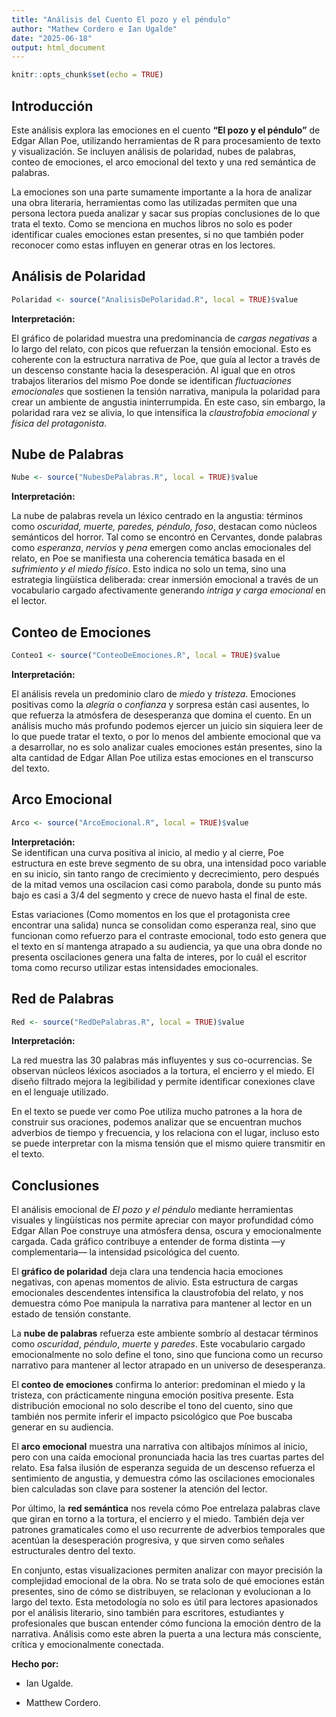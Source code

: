 ```yaml
---
title: "Análisis del Cuento El pozo y el péndulo"
author: "Mathew Cordero e Ian Ugalde"
date: "2025-06-18"
output: html_document
---
```


```r
knitr::opts_chunk$set(echo = TRUE)
```

## Introducción

Este análisis explora las emociones en el cuento **"El pozo y el péndulo"** de Edgar Allan Poe, utilizando herramientas de R para procesamiento de texto y visualización. Se incluyen análisis de polaridad, nubes de palabras, conteo de emociones, el arco emocional del texto y una red semántica de palabras.

La emociones son una parte sumamente importante a la hora de analizar una obra literaria, herramientas como las utilizadas permiten que una persona lectora pueda analizar y sacar sus propias conclusiones de lo que trata el texto. Como se menciona en muchos libros no solo es poder identificar cuales emociones estan presentes, si no que también poder reconocer como estas influyen en generar otras en los lectores.

## Análisis de Polaridad

```r
Polaridad <- source("AnalisisDePolaridad.R", local = TRUE)$value

```

**Interpretación:**\

El gráfico de polaridad muestra una predominancia de *cargas negativas* a lo largo del relato, con picos que refuerzan la tensión emocional. Esto es coherente con la estructura narrativa de Poe, que guía al lector a través de un descenso constante hacia la desesperación. Al igual que en otros trabajos literarios del mismo Poe donde se identifican *fluctuaciones emocionales* que sostienen la tensión narrativa, manipula la polaridad para crear un ambiente de angustia ininterrumpida. En este caso, sin embargo, la polaridad rara vez se alivia, lo que intensifica la *claustrofobia emocional y física del protagonista*.

## Nube de Palabras

```r
Nube <- source("NubesDePalabras.R", local = TRUE)$value

```

**Interpretación:**\

La nube de palabras revela un léxico centrado en la angustia: términos como *oscuridad, muerte, paredes, péndulo, foso*, destacan como núcleos semánticos del horror. Tal como se encontró en Cervantes, donde palabras como *esperanza*, *nervios* y *pena* emergen como anclas emocionales del relato, en Poe se manifiesta una coherencia temática basada en el *sufrimiento y el miedo físico*. Esto indica no solo un tema, sino una estrategia lingüística deliberada: crear inmersión emocional a través de un vocabulario cargado afectivamente generando *intriga y carga emocional* en el lector.

## Conteo de Emociones

```r
Conteo1 <- source("ConteoDeEmociones.R", local = TRUE)$value

```

**Interpretación:**\

El análisis revela un predominio claro de *miedo* y *tristeza*. Emociones positivas como la *alegría* o *confianza* y sorpresa están casi ausentes, lo que refuerza la atmósfera de desesperanza que domina el cuento. En un análisis mucho más profundo podemos ejercer un juicio sin siquiera leer de lo que puede tratar el texto, o por lo menos del ambiente emocional que va a desarrollar, no es solo analizar cuales emociones están presentes, sino la alta cantidad de Edgar Allan Poe utiliza estas emociones en el transcurso del texto.

## Arco Emocional

```r
Arco <- source("ArcoEmocional.R", local = TRUE)$value

```

**Interpretación:**\
Se identifican una curva positiva al inicio, al medio y al cierre, Poe estructura en este breve segmento de su obra, una intensidad poco variable en su inicio, sin tanto rango de crecimiento y decrecimiento, pero después de la mitad vemos una oscilacion casi como parabola, donde su punto más bajo es casi a 3/4 del segmento y crece de nuevo hasta el final de este.

Estas variaciones (Como momentos en los que el protagonista cree encontrar una salida) nunca se consolidan como esperanza real, sino que funcionan como refuerzo para el contraste emocional, todo esto genera que el texto en sí mantenga atrapado a su audiencia, ya que una obra donde no presenta oscilaciones genera una falta de interes, por lo cuál el escritor toma como recurso utilizar estas intensidades emocionales.

## Red de Palabras

```r
Red <- source("RedDePalabras.R", local = TRUE)$value

```

**Interpretación:**\

La red muestra las 30 palabras más influyentes y sus co-ocurrencias. Se observan núcleos léxicos asociados a la tortura, el encierro y el miedo. El diseño filtrado mejora la legibilidad y permite identificar conexiones clave en el lenguaje utilizado.

En el texto se puede ver como Poe utiliza mucho patrones a la hora de construir sus oraciones, podemos analizar que se encuentran muchos adverbios de tiempo y frecuencia, y los relaciona con el lugar, incluso esto se puede interpretar con la misma tensión que el mismo quiere transmitir en el texto.

## Conclusiones

El análisis emocional de *El pozo y el péndulo* mediante herramientas visuales y lingüísticas nos permite apreciar con mayor profundidad cómo Edgar Allan Poe construye una atmósfera densa, oscura y emocionalmente cargada. Cada gráfico contribuye a entender de forma distinta —y complementaria— la intensidad psicológica del cuento.

El **gráfico de polaridad** deja clara una tendencia hacia emociones negativas, con apenas momentos de alivio. Esta estructura de cargas emocionales descendentes intensifica la claustrofobia del relato, y nos demuestra cómo Poe manipula la narrativa para mantener al lector en un estado de tensión constante.

La **nube de palabras** refuerza este ambiente sombrío al destacar términos como *oscuridad*, *péndulo*, *muerte* y *paredes*. Este vocabulario cargado emocionalmente no solo define el tono, sino que funciona como un recurso narrativo para mantener al lector atrapado en un universo de desesperanza.

El **conteo de emociones** confirma lo anterior: predominan el miedo y la tristeza, con prácticamente ninguna emoción positiva presente. Esta distribución emocional no solo describe el tono del cuento, sino que también nos permite inferir el impacto psicológico que Poe buscaba generar en su audiencia.

El **arco emocional** muestra una narrativa con altibajos mínimos al inicio, pero con una caída emocional pronunciada hacia las tres cuartas partes del relato. Esa falsa ilusión de esperanza seguida de un descenso refuerza el sentimiento de angustia, y demuestra cómo las oscilaciones emocionales bien calculadas son clave para sostener la atención del lector.

Por último, la **red semántica** nos revela cómo Poe entrelaza palabras clave que giran en torno a la tortura, el encierro y el miedo. También deja ver patrones gramaticales como el uso recurrente de adverbios temporales que acentúan la desesperación progresiva, y que sirven como señales estructurales dentro del texto.

En conjunto, estas visualizaciones permiten analizar con mayor precisión la complejidad emocional de la obra. No se trata solo de qué emociones están presentes, sino de cómo se distribuyen, se relacionan y evolucionan a lo largo del texto. Esta metodología no solo es útil para lectores apasionados por el análisis literario, sino también para escritores, estudiantes y profesionales que buscan entender cómo funciona la emoción dentro de la narrativa. Análisis como este abren la puerta a una lectura más consciente, crítica y emocionalmente conectada.

**Hecho por:**

-   Ian Ugalde.

-   Matthew Cordero.
